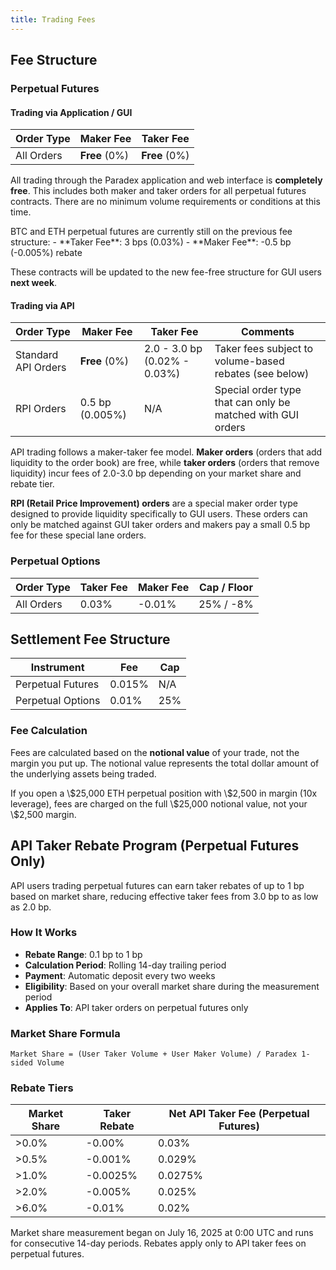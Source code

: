 ```yaml
---
title: Trading Fees
---
```


## Fee Structure

### Perpetual Futures

#### Trading via Application / GUI
| Order Type | Maker Fee | Taker Fee |
| ---------- | --------- | --------- |
| All Orders | **Free** (0%) | **Free** (0%) |

All trading through the Paradex application and web interface is **completely free**. This includes both maker and taker orders for all perpetual futures contracts. There are no minimum volume requirements or conditions at this time.

<Warning title="BTC and ETH Perpetuals - Temporary Exception">
  BTC and ETH perpetual futures are currently still on the previous fee structure:
  - **Taker Fee**: 3 bps (0.03%)
  - **Maker Fee**: -0.5 bp (-0.005%) rebate
  
  These contracts will be updated to the new fee-free structure for GUI users **next week**.
</Warning>

#### Trading via API
| Order Type | Maker Fee | Taker Fee | Comments |
| ---------- | --------- | --------- | -------- |
| Standard API Orders | **Free** (0%) | 2.0 - 3.0 bp (0.02% - 0.03%) | Taker fees subject to volume-based rebates (see below) |
| RPI Orders | 0.5 bp (0.005%) | N/A | Special order type that can only be matched with GUI orders |

API trading follows a maker-taker fee model. **Maker orders** (orders that add liquidity to the order book) are free, while **taker orders** (orders that remove liquidity) incur fees of 2.0-3.0 bp depending on your market share and rebate tier.

**RPI (Retail Price Improvement) orders** are a special maker order type designed to provide liquidity specifically to GUI users. These orders can only be matched against GUI taker orders and makers pay a small 0.5 bp fee for these special lane orders.

### Perpetual Options
| Order Type | Taker Fee | Maker Fee | Cap / Floor |
| ---------- | --------- | --------- | ----------- |
| All Orders | 0.03%     | -0.01%    | 25% / -8%   |

## Settlement Fee Structure
| Instrument        | Fee    | Cap |
| ----------------- | ------ | --- |
| Perpetual Futures | 0.015% | N/A |
| Perpetual Options | 0.01%  | 25% |

### Fee Calculation
Fees are calculated based on the **notional value** of your trade, not the margin you put up.
The notional value represents the total dollar amount of the underlying assets being traded.

<Tip title="Fee Example">
  If you open a \$25,000 ETH perpetual position with \$2,500 in margin (10x
  leverage), fees are charged on the full \$25,000 notional value, not your
  \$2,500 margin.
</Tip>

## API Taker Rebate Program (Perpetual Futures Only)
API users trading perpetual futures can earn taker rebates of up to 1 bp based on market share, reducing effective taker fees from 3.0 bp to as low as 2.0 bp.

### How It Works
- **Rebate Range**: 0.1 bp to 1 bp
- **Calculation Period**: Rolling 14-day trailing period
- **Payment**: Automatic deposit every two weeks
- **Eligibility**: Based on your overall market share during the measurement period
- **Applies To**: API taker orders on perpetual futures only

### Market Share Formula
```
Market Share = (User Taker Volume + User Maker Volume) / Paradex 1-sided Volume
```

### Rebate Tiers
| Market Share | Taker Rebate | Net API Taker Fee (Perpetual Futures) |
| ------------ | ------------ | -------------------------------------- |
| >0.0%        | -0.00%       | 0.03%                                  |
| >0.5%        | -0.001%      | 0.029%                                 |
| >1.0%        | -0.0025%     | 0.0275%                                |
| >2.0%        | -0.005%      | 0.025%                                 |
| >6.0%        | -0.01%       | 0.02%                                  |

<Tip>
  Market share measurement began on July 16, 2025 at 0:00 UTC and runs for
  consecutive 14-day periods. Rebates apply only to API taker fees on perpetual futures.
</Tip>
